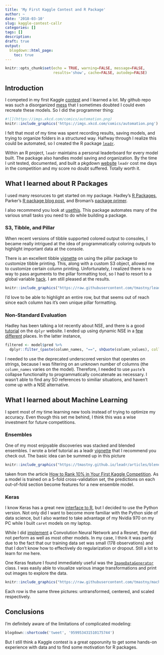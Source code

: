 ```yaml
---
title: 'My First Kaggle Contest and R Package'
author: ~
date: '2018-03-10'
slug: kaggle-contest-callr
categories: []
tags: []
description: 
draft: true
output:
  blogdown::html_page:
    toc: true 
---
```


```r
knitr::opts_chunk$set(echo = TRUE, warning=FALSE, message=FALSE, 
                      results='show', cache=FALSE, autodep=FALSE)
```

## Introduction

I competed in my first Kaggle [contest](https://www.kaggle.com/c/unodatamining-2018-1) and I learned a lot. My github repo was such a disorganized [mess](https://github.com/tmastny/machine_learning_class/tree/master/Contest1) that I sometimes doubted I could even recreate these models. So I did the programmer thing:

```r
#![](https://imgs.xkcd.com/comics/automation.png)
knitr::include_graphics('https://imgs.xkcd.com/comics/automation.png')
```

I felt that most of my time was spent recording results, saving models, and trying to organize folders in a structured way. Halfway through I realize this could be automated, so I created the R package [`leadr`](https://github.com/tmastny/leadr).

Within an R project, `leadr` maintains a personal leaderboard for every model built. The package also handles model saving and organization. By the time I unit tested, documented, and built a pkgdown [website](https://tmastny.github.io/leadr/) `leadr` cost me days in the competition and my score no doubt suffered. Totally worth it. 

## What I learned about R Packages

I used many resoruces to get started on my package. Hadley's [R Packages](http://r-pkgs.had.co.nz/intro.html), Parker's [R package blog post](https://hilaryparker.com/2014/04/29/writing-an-r-package-from-scratch/), and Broman's [package primer](http://kbroman.org/pkg_primer/). 

I also recommend you look at [usethis](https://github.com/r-lib/usethis). This package automates many of the various small tasks you need to do while building a package. 

### S3, Tibble, and Pillar
When recent versions of tibble supported colored output to consoles, I became really intrigued at the idea of programmatically coloring outputs to highlight important data at the console.

There is an excellent tibble [vignette](https://cran.r-project.org/web/packages/tibble/vignettes/extending.html) on using the pillar package to customize tibble printing. This, along with a custom S3 object, allowed me to customize certain column printing. Unfortunately, I realized there is no way to pass arguments to the pillar formatting tool, so I had to resort to a global variable [hack](https://github.com/tmastny/leadr/blob/master/R/id.R#L29). I am still pleased at the results. 

```r
knitr::include_graphics("https://raw.githubusercontent.com/tmastny/leadr/master/vignettes/leadr_pic.png")
```

I'd love to be able to highlight an entire row, but that seems out of reach since each column has it's own unique pillar formatting. 

### Non-Standard Evaluation

Hadley has been talking a lot recently about NSE, and there is a good [tutorial](http://dplyr.tidyverse.org/articles/programming.html) on the `dplyr` website. 
I ended up using dynamic NSE in a [few](https://github.com/tmastny/leadr/blob/master/R/model_tools.R#L81) [different](https://github.com/tmastny/leadr/blob/master/R/model_tools.R#L69) places. In the latter instance, 

```r
filtered <- model$pred %>%
  dplyr::filter_(paste(column_names, "==", shQuote(column_values), collapse = "&"))
```

I needed to use the deprecated underscored version that operates on strings, because I was filtering on an unknown number of columns (the `column_names` varies on the model). Therefore, I needed to use `paste`'s collapse functionality to programmatically concatenate as necessary. I wasn't able to find any SO references to similiar situations, and haven't come up with a NSE alternative. 

## What I learned about Machine Learning

I spent most of my time learning new tools instead of trying to optimize my accuracy. Even though this set me behind, I think this was a wise investment for future competitions.

### Ensembles

One of my most enjoyable discoveries was stacked and blended ensembles. I wrote a brief tutorial as a leadr [vignette](https://tmastny.github.io/leadr/articles/ensemble.html) that I recommend you check out. The basic idea can be summed up in this picture

```r
knitr::include_graphics("https://tmastny.github.io/leadr/articles/blended.png")
```

taken from the article [How to Rank 10% in Your First Kaggle Competition](https://dnc1994.com/2016/05/rank-10-percent-in-first-kaggle-competition-en/). As a model is trained on a 5-fold cross-validation set, the predictions on each out-of-fold section become features for a new ensemble model. 

### Keras

I know Keras has a great new [interface to R](https://github.com/rstudio/keras), but I decided to use the Python version. Not only did I want to become more familiar with the Python side of data science, but I also wanted to take advantage of my Nvidia 970 on my PC while I built `caret` models on my laptop. 

While I did [implement](https://github.com/tmastny/machine_learning_class/blob/master/Contest1/models/image_generation/image_gen.ipynb) a Convolution Neural Network and a Resnet, they did not perform as well as most other models. In my case, I think it was partly due to the fact that our training data set was small (178 observations) and that I don't know how to effectively do regularization or dropout. Still a lot to learn for me here.

One Keras feature I found immediately useful was the [`ImageDataGenerator`](https://github.com/tmastny/machine_learning_class/blob/master/Contest1/scikit_learn/image_viewer.ipynb) class. I was easily able to visualize various image transformations and print out images to explore the data. 

```r
knitr::include_graphics("https://raw.githubusercontent.com/tmastny/machine_learning_class/master/Contest1/data_set_wide.png")
```

Each row is the same three pictures: untransformed, centered, and scaled respectively. 

## Conclusions

I'm definitely aware of the limitations of complicated modeling:

```r
blogdown::shortcode('tweet', '959953431510175744')
```

But I still think a Kaggle contest is a great opporunity to get some hands-on experience with data and to find some motivation for R packages. 



